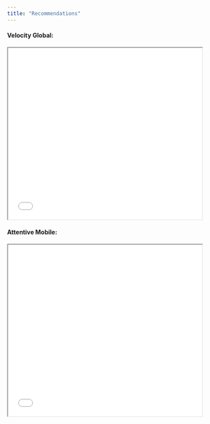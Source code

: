 ```yaml
---
title: "Recommendations"
---
```


#### Velocity Global:

<iframe src="images/james_wolpe_velocity_global_rec.pdf" width="90%" height="400px"></iframe>

#### Attentive Mobile:
<iframe src="images/james_wolpe_attentive_mobile_rec.pdf" width="90%" height="400px"></iframe>
